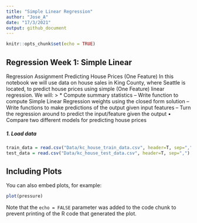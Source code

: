 ```yaml
---
title: "Simple Linear Regression"
author: "Jose_A"
date: "17/3/2021"
output: github_document
---
```


```r
knitr::opts_chunk$set(echo = TRUE)
```



## Regression Week 1: Simple Linear 
Regression Assignment
Predicting House Prices (One Feature)
In this notebook we will use data on house sales in King County, where Seattle is located, to 
predict house prices using simple (One Feature) linear regression. We will:
>
* Compute summary statistics
-- Write function to compute Simple Linear Regression weights using the closed form 
solution
-- Write functions to make predictions of the output given input features
-- Turn the regression around to predict the input/feature given the output
• Compare two different models for predicting house prices

##### 1. Load data

```r
train_data = read.csv("Data/kc_house_train_data.csv", header=T, sep=",")
test_data = read.csv("Data/kc_house_test_data.csv", header=T, sep=",")
```

## Including Plots

You can also embed plots, for example:

```r
plot(pressure)
```

Note that the `echo = FALSE` parameter was added to the code chunk to prevent printing of the R code that generated the plot.
